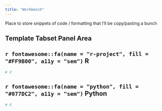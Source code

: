 ```yaml
---
title: "Workbench"
---
```


Place to store snippets of code / formatting that I'll be copy/pasting a bunch

## Template Tabset Panel Area

:::panel-tabset
## `r fontawesome::fa(name = "r-project", fill = "#FF9B00", a11y = "sem")` R

```r
# X

```

## `r fontawesome::fa(name = "python", fill = "#077DC2", a11y = "sem")` Python

```python
# X

```
:::

